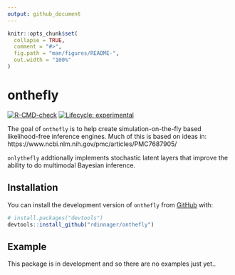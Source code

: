 ```yaml
---
output: github_document
---
```


<!-- README.md is generated from README.Rmd. Please edit that file -->

```r
knitr::opts_chunk$set(
  collapse = TRUE,
  comment = "#>",
  fig.path = "man/figures/README-",
  out.width = "100%"
)
```

# onthefly

<!-- badges: start -->
[![R-CMD-check](https://github.com/rdinnager/onthefly/workflows/R-CMD-check/badge.svg)](https://github.com/rdinnager/onthefly/actions)
[![Lifecycle: experimental](https://img.shields.io/badge/lifecycle-experimental-orange.svg)](https://lifecycle.r-lib.org/articles/stages.html#experimental)
<!-- badges: end -->

The goal of `onthefly` is to help create simulation-on-the-fly based likelihood-free 
inference engines. Much of this is based on ideas in: 
https://www.ncbi.nlm.nih.gov/pmc/articles/PMC7687905/ 
    
`onlythefly` addtionally implements stochastic latent layers that improve the ability
to do multimodal Bayesian inference.

## Installation

You can install the development version of `onthefly` from [GitHub](https://github.com/) with:

``` r
# install.packages("devtools")
devtools::install_github("rdinnager/onthefly")
```
## Example

This package is in development and so there are no examples just yet..
